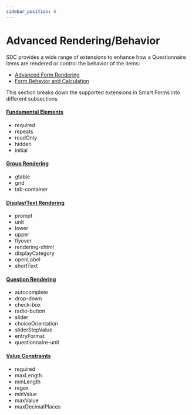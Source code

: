 ```yaml
---
sidebar_position: 6
---
```


# Advanced Rendering/Behavior

SDC provides a wide range of extensions to enhance how a Questionnaire items are rendered or control the behavior of the items:

- [Advanced Form Rendering](https://hl7.org/fhir/uv/sdc/rendering.html)
- [Form Behavior and Calculation](https://hl7.org/fhir/uv/sdc/behavior.html)

This section breaks down the supported extensions in Smart Forms into different subsections.

#### [Fundamental Elements](/docs/sdc/advanced/fundamental)

- required
- repeats
- readOnly
- hidden
- initial

#### [Group Rendering](/docs/sdc/advanced/group)

- gtable
- grid
- tab-container

#### [Display/Text Rendering](/docs/sdc/advanced/display)

- prompt
- unit
- lower
- upper
- flyover
- rendering-xhtml
- displayCategory
- openLabel
- shortText

#### [Question Rendering](/docs/sdc/advanced/question)

- autocomplete
- drop-down
- check-box
- radio-button
- slider
- choiceOrientation
- sliderStepValue
- entryFormat
- questionnaire-unit

#### [Value Constraints](/docs/sdc/advanced/constraint)

- required
- maxLength
- minLength
- regex
- minValue
- maxValue
- maxDecimalPlaces
